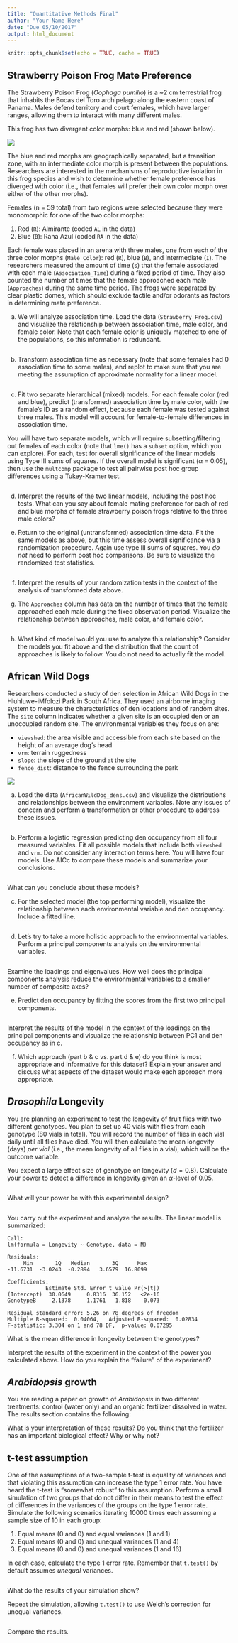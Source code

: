 ```yaml
---
title: "Quantitative Methods Final"
author: "Your Name Here"
date: "Due 05/10/2017"
output: html_document
---
```


```r

knitr::opts_chunk$set(echo = TRUE, cache = TRUE)

```

## Strawberry Poison Frog Mate Preference

The Strawberry Poison Frog (*Oophaga pumilio*) is a ~2 cm terrestrial frog that inhabits the Bocas del Toro archipelago along the eastern coast of Panama. Males defend territory and court females, which have larger ranges, allowing them to interact with many different males.

This frog has two divergent color morphs: blue and red (shown below).

![](https://static.inaturalist.org/photos/34042/medium.JPG?1401921860)

The blue and red morphs are geographically separated, but a transition zone, with an intermediate color morph is present between the populations. Researchers are interested in the mechanisms of reproductive isolation in this frog species and wish to determine whether female preference has diverged with color (i.e., that females will prefer their own color morph over either of the other morphs).

Females (n = 59 total) from two regions were selected because they were monomorphic for one of the two color morphs:

1. Red (`R`): Almirante (coded `AL` in the data)
2. Blue (`B`): Rana Azul (coded `RA` in the data)

Each female was placed in an arena with three males, one from each of the three color morphs (`Male_Color`): red (`R`), blue (`B`), and intermediate (`I`). The researchers measured the amount of time (s) that the female associated with each male (`Association_Time`) during a fixed period of time. They also counted the number of times that the female approached each male (`Approaches`) during the same time period. The frogs were separated by clear plastic domes, which should exclude tactile and/or odorants as factors in determining mate preference.

a. We will analyze association time. Load the data (`Strawberry_Frog.csv`) and visualize the relationship between association time, male color, and female color. Note that each female color is uniquely matched to one of the populations, so this information is redundant.

```r

```

b. Transform association time as necessary (note that some females had 0 association time to some males), and replot to make sure that you are meeting the assumption of approximate normality for a linear model.

```r

```

c. Fit two separate hierarchical (mixed) models. For each female color (red and blue), predict (transformed) association time by male color, with the female's ID as a random effect, because each female was tested against three males. This model will account for female-to-female differences in association time.

You will have two separate models, which will require subsetting/filtering out females of each color (note that `lme()` has a `subset` option, which you can explore). For each, test for overall significance of the linear models using Type III sums of squares. If the overall model is significant ($\alpha$ = 0.05), then use the `multcomp` package to test all pairwise post hoc group differences using a Tukey-Kramer test.

```r

```

d. Interpret the results of the two linear models, including the post hoc tests. What can you say about female mating preference for each of red and blue morphs of female strawberry poison frogs relative to the three male colors?

> 

e. Return to the original (untransformed) association time data. Fit the same models as above, but this time assess overall significance via a randomization procedure. Again use type III sums of squares. You *do not* need to perform post hoc comparisons. Be sure to visualize the randomized test statistics.

```r

```

f. Interpret the results of your randomization tests in the context of the analysis of transformed data above.

> 

g. The `Approaches` column has data on the number of times that the female approached each male during the fixed observation period. Visualize the relationship between approaches, male color, and female color.

```r

```

h. What kind of model would you use to analyze this relationship? Consider the models you fit above and the distribution that the count of approaches is likely to follow. You do not need to actually fit the model.

> 

## African Wild Dogs

Researchers conducted a study of den selection in African Wild Dogs in the Hluhluwe-iMfolozi Park in South Africa. They used an airborne imaging system to measure the characteristics of den locations and of random sites. The `site` column indicates whether a given site is an occupied den or an unoccupied random site. The environmental variables they focus on are:

- `viewshed`: the area visible and accessible from each site based on the height of an average dog's head
- `vrm`: terrain ruggedness 
- `slope`: the slope of the ground at the site
- `fence_dist`: distance to the fence surrounding the park


<div style="width:450px">
![](https://c402277.ssl.cf1.rackcdn.com/photos/10341/images/hero_small/wild_dogs-web.jpg?1447180370)
</div>

a. Load the data (`AfricanWildDog_dens.csv`) and visualize the distributions and relationships between the environment variables. Note any issues of concern and perform a transformation or other procedure to address these issues. 

```r

```

> 

b. Perform a logistic regression predicting den occupancy from all four measured variables. Fit all possible models that include both `viewshed` and `vrm`. Do not consider any interaction terms here. You will have four models. Use AICc to compare these models and summarize your conclusions. 

```r

```

What can you conclude about these models?

> 

c. For the selected model (the top performing model), visualize the relationship between each environmental variable and den occupancy. Include a fitted line. 

``` r

```

d. Let's try to take a more holistic approach to the environmental variables. Perform a principal components analysis on the environmental variables.

```r

```

Examine the loadings and eigenvalues. How well does the principal components analysis reduce the environmental variables to a smaller number of composite axes?

> 

e. Predict den occupancy by fitting the scores from the first two principal components.

```r

```

Interpret the results of the model in the context of the loadings on the principal components and visualize the relationship between PC1 and den occupancy as in c. 

> 

f. Which approach (part b & c vs. part d & e) do you think is most appropriate and informative for this dataset? Explain your answer and discuss what aspects of the dataset would make each approach more appropriate.

> 

## *Drosophila* Longevity

You are planning an experiment to test the longevity of fruit flies with two different genotypes. You plan to set up 40 vials with flies from each genotype (80 vials in total). You will record the number of flies in each vial daily until all flies have died. You will then calculate the mean longevity (days) *per vial* (i.e., the mean longevity of all flies in a vial), which will be the outcome variable.

You expect a large effect size of genotype on longevity ($d = 0.8$). Calculate your power to detect a difference in longevity given an $\alpha$-level of 0.05.

```r

```

What will your power be with this experimental design?

> 

```r

```

You carry out the experiment and analyze the results. The linear model is summarized:

```
Call:
lm(formula = Longevity ~ Genotype, data = M)

Residuals:
     Min       1Q   Median       3Q      Max 
-11.6731  -3.0243  -0.2894   3.6579  16.8099 

Coefficients:
            Estimate Std. Error t value Pr(>|t|)
(Intercept)  30.0649     0.8316  36.152   <2e-16
GenotypeB     2.1378     1.1761   1.818    0.073

Residual standard error: 5.26 on 78 degrees of freedom
Multiple R-squared:  0.04064,	Adjusted R-squared:  0.02834 
F-statistic: 3.304 on 1 and 78 DF,  p-value: 0.07295
```
What is the mean difference in longevity between the genotypes?

> 

Interpret the results of the experiment in the context of the power you calculated above. How do you explain the "failure" of the experiment?

> 

## *Arabidopsis* growth

You are reading a paper on growth of *Arabidopsis* in two different treatments: control (water only) and an organic fertilizer dissolved in water. The results section contains the following:

> 

What is your interpretation of these results? Do you think that the fertilizer has an important biological effect? Why or why not?

> 

## t-test assumption

One of the assumptions of a two-sample t-test is equality of variances and that violating this assumption can increase the type 1 error rate. You have heard the t-test is "somewhat robust" to this assumption. Perform a small simulation of two groups that do not differ in their means to test the effect of differences in the variances of the groups on the type 1 error rate. Simulate the following scenarios iterating 10000 times each assuming a sample size of 10 in each group:

1) Equal means (0 and 0) and equal variances (1 and 1)
2) Equal means (0 and 0) and unequal variances (1 and 4)
3) Equal means (0 and 0) and unequal variances (1 and 16)

In each case, calculate the type 1 error rate. Remember that `t.test()` by default assumes *unequal* variances.

```r

```

What do the results of your simulation show?

> 

Repeat the simulation, allowing `t.test()` to use Welch's correction for unequal variances.

```r

```


Compare the results.

> 
